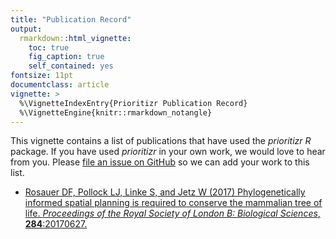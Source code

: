 ---
title: "Publication Record"
output:
  rmarkdown::html_vignette:
    toc: true
    fig_caption: true
    self_contained: yes
fontsize: 11pt
documentclass: article
vignette: >
  %\VignetteIndexEntry{Prioritizr Publication Record}
  %\VignetteEngine{knitr::rmarkdown_notangle}
---

This vignette contains a list of publications that have used the _prioritizr R_ package. If you have used _prioritizr_ in your own work, we would love to hear from you. Please [file an issue on GitHub](https://github.com/prioritizr/prioritizr/issues/new) so we can add your work to this list.

* [Rosauer DF, Pollock LJ, Linke S, and Jetz W (2017) Phylogenetically informed spatial planning is required to conserve the mammalian tree of life. _Proceedings of the Royal Society of London B: Biological Sciences_, **284**:20170627.](https://dx.doi.org/10.1098/rspb.2017.0627)
